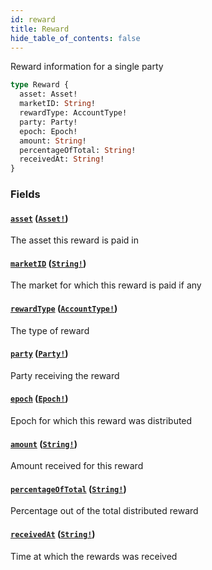 ```yaml
---
id: reward
title: Reward
hide_table_of_contents: false
---
```



Reward information for a single party

```graphql
type Reward {
  asset: Asset!
  marketID: String!
  rewardType: AccountType!
  party: Party!
  epoch: Epoch!
  amount: String!
  percentageOfTotal: String!
  receivedAt: String!
}
```


### Fields

#### [`asset`](#) ([`Asset!`](/docs/mainnet/graphql/objects/asset))

The asset this reward is paid in


#### [`marketID`](#) ([`String!`](/docs/mainnet/graphql/scalars/string))

The market for which this reward is paid if any


#### [`rewardType`](#) ([`AccountType!`](/docs/mainnet/graphql/enums/account-type))

The type of reward


#### [`party`](#) ([`Party!`](/docs/mainnet/graphql/objects/party))

Party receiving the reward


#### [`epoch`](#) ([`Epoch!`](/docs/mainnet/graphql/objects/epoch))

Epoch for which this reward was distributed


#### [`amount`](#) ([`String!`](/docs/mainnet/graphql/scalars/string))

Amount received for this reward


#### [`percentageOfTotal`](#) ([`String!`](/docs/mainnet/graphql/scalars/string))

Percentage out of the total distributed reward


#### [`receivedAt`](#) ([`String!`](/docs/mainnet/graphql/scalars/string))

Time at which the rewards was received




